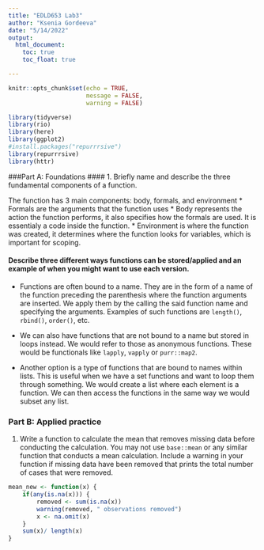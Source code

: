 ```yaml
---
title: "EDLD653 Lab3"
author: "Ksenia Gordeeva"
date: "5/14/2022"
output:
  html_document:
    toc: true
    toc_float: true

---
```

```r
knitr::opts_chunk$set(echo = TRUE,
                      message = FALSE,
                      warning = FALSE)

library(tidyverse)
library(rio)
library(here)
library(ggplot2)
#install.packages("repurrrsive")
library(repurrrsive)
library(httr)
```

###Part A: Foundations
#### 1. Briefly name and describe the three fundamental components of a function.

The function has 3 main components: body, formals, and environment
* Formals are the arguments that the function uses
* Body represents the action the function performs, it also specifies how the formals are used. It is essentialy a code inside the function.
* Environment is where the function was created, it determines where the function looks for variables, which is important for scoping. 

#### Describe three different ways functions can be stored/applied and an example of when you might want to use each version.
* Functions are often bound to a name. They are in the form of a name of the function preceding the parenthesis where the function arguments are inserted. We apply them by the calling the said function name and specifying the arguments. Examples of such functions are `length()`, `rbind()`, `order()`, etc. 

* We can also have functions that are not bound to a name but stored in loops instead. We would refer to those as anonymous functions. These would be functionals like `lapply`, `vapply` or `purr::map2`.

* Another option is a type of functions that are bound to names within lists. This is useful when we have a set functions and want to loop them through something. We would create a list where each element is a function. We can then access the functions in the same way we would subset any list.

### Part B: Applied practice

1. Write a function to calculate the mean that removes missing data before
conducting the calculation. You may not use `base::mean` or any similar function that conducts a mean calculation. Include a warning in your function if missing data have been removed that prints the total number of cases that were removed.
```r
mean_new <- function(x) {
	if(any(is.na(x))) {
		removed <- sum(is.na(x))
		warning(removed, " observations removed")
		x <- na.omit(x)
	}
	sum(x)/ length(x)
}
```
